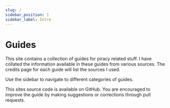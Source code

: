 ```yaml
---
slug: /
sidebar_position: 1
sidebar_label: Intro
---
```

# Guides 

This site contains a collection of guides for piracy related stuff. I have collated the information available in these guides from various sources. The credits page for each guide will list the sources I used.

Use the sidebar to navigate to different categories of guides.

This sites source code is available on GitHub. You are encouraged to improve the guide by making suggestions or corrections through pull requests.
